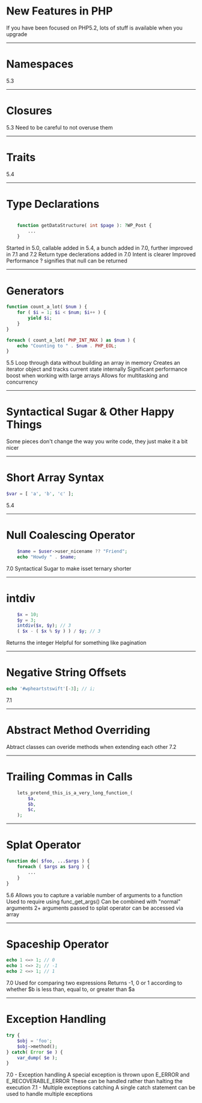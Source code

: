 
# New Features in PHP

<Notes>
	If you have been focused on PHP5.2, lots of stuff is available when you upgrade
</Notes>

---

# Namespaces

<Notes>
	5.3
</Notes>

---

# Closures

<Notes>
	5.3
	Need to be careful to not overuse them
</Notes>

---

# Traits

<Notes>
	5.4
</Notes>

---

# Type Declarations 

```php

	function getDataStructure( int $page ): ?WP_Post {
		...
	}

```

<Notes>
	Started in 5.0, callable added in 5.4, a bunch added in 7.0, further improved in 7.1 and 7.2
	Return type declerations added in 7.0
	Intent is clearer
	Improved Performance
	? signifies that null can be returned
</Notes>

---

# Generators

```php
function count_a_lot( $num ) {
    for ( $i = 1; $i < $num; $i++ ) {
        yield $i;
    }
}

foreach ( count_a_lot( PHP_INT_MAX ) as $num ) {
	echo "Counting to " . $num . PHP_EOL;
}
```

<Notes>
	5.5
	Loop through data without building an array in memory
	Creates an iterator object and tracks current state internally
	Significant performance boost when working with large arrays
	Allows for multitasking and concurrency
</Notes>

---

# Syntactical Sugar & Other Happy Things

<Notes>
	Some pieces don't change the way you write code, they just make it a bit nicer 
</Notes>

---

# Short Array Syntax

```php
$var = [ 'a', 'b', 'c' ];
```

<Notes>
	5.4
</Notes>

---

# Null Coalescing Operator

```php
	$name = $user->user_nicename ?? "Friend";
	echo "Howdy " . $name;
```

<Notes>
	7.0
	Syntactical Sugar to make isset ternary shorter
</Notes>

---

# intdiv

```php
	$x = 10;
	$y = 3;
	intdiv($x, $y); // 3
	( $x - ( $x % $y ) ) / $y; // 3 
```

<Notes>
	Returns the integer 
	Helpful for something like pagination
</Notes>


---

# Negative String Offsets

```php
echo '#wpheartstswift'[-3]; // i;
```

<Notes>
	7.1
</Notes>

---

# Abstract Method Overriding

<Notes>
	Abtract classes can overide methods when extending each other
	7.2
</Notes>

---

# Trailing Commas in Calls

```php
	lets_pretend_this_is_a_very_long_function_(
		$a,
		$b,
		$c,
	);
```

---

# Splat Operator

```php
function do( $foo, ...$args ) {
	foreach ( $args as $arg ) {
		...
	}
}
```

<Notes>
	5.6
	Allows you to capture a variable number of arguments to a function
	Used to require using func_get_args()
	Can be combined with "normal" arguments
	2+ arguments passed to splat operator can be accessed via array
</Notes>

---

# Spaceship Operator

```php
echo 1 <=> 1; // 0
echo 1 <=> 2; // -1
echo 2 <=> 1; // 1
```

<Notes>
	7.0
	Used for comparing two expressions
	Returns -1, 0 or 1 according to whether $b is less than, equal to, or greater than $a
</Notes>

---

# Exception Handling

```php
try {
    $obj = 'foo';
    $obj->method();
} catch( Error $e ) {
    var_dump( $e );
}
```

<Notes>
	7.0 - Exception handling
	A special exception is thrown upon E_ERROR and E_RECOVERABLE_ERROR
	These can be handled rather than halting the execution
	7.1 - Multiple exceptions catching
	A single catch statement can be used to handle multiple exceptions
</Notes>
